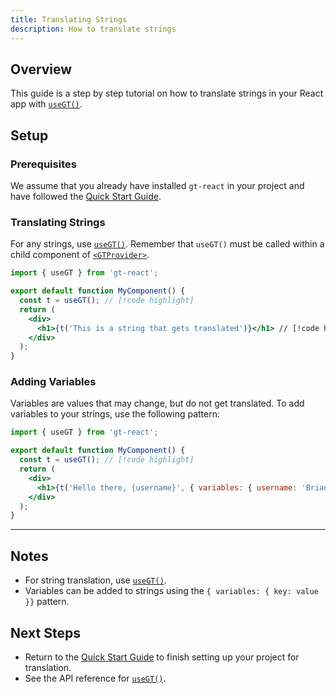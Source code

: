 ```yaml
---
title: Translating Strings
description: How to translate strings
---
```


## Overview

This guide is a step by step tutorial on how to translate strings in your React app
with [`useGT()`](/docs/react/api/strings/useGT).


## Setup

### Prerequisites

We assume that you already have installed `gt-react` in your project and have followed the [Quick Start Guide](/docs/react/tutorials/quickstart).


### Translating Strings
For any strings, use [`useGT()`](/docs/react/api/strings/useGT).
Remember that `useGT()` must be called within a child component of [`<GTProvider>`](/docs/react/api/components/gtprovider).

```jsx title="src/components/MyComponent.jsx" copy
import { useGT } from 'gt-react';

export default function MyComponent() {
  const t = useGT(); // [!code highlight]
  return (
    <div>
      <h1>{t('This is a string that gets translated')}</h1> // [!code highlight]
    </div>
  );
}
```

### Adding Variables
Variables are values that may change, but do not get translated.
To add variables to your strings, use the following pattern:

```jsx title="MyComponent.jsx" copy
import { useGT } from 'gt-react';

export default function MyComponent() {
  const t = useGT(); // [!code highlight]
  return (
    <div>
      <h1>{t('Hello there, {username}', { variables: { username: 'Brian123' }})}</h1> // [!code highlight]
    </div>
  );
}
```

---

## Notes
 * For string translation, use [`useGT()`](/docs/react/api/strings/useGT).
 * Variables can be added to strings using the `{ variables: { key: value }}` pattern.

## Next Steps
 * Return to the [Quick Start Guide](/docs/react/tutorials/quickstart) to finish setting up your project for translation.
 * See the API reference for [`useGT()`](/docs/next/react/strings/useGT).